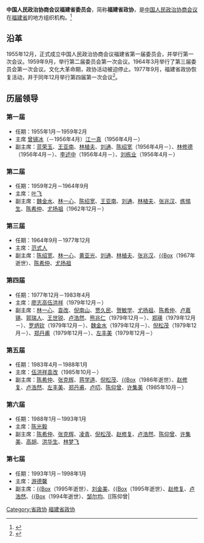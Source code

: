 {{coord|26.09408|119.30344|display=title}}
{{Infobox PRCG
|机构名称=中国人民政治协商会议<br>福建省委员会
|标志1=Charter of the Chinese People's Political Consultative Conference (CPPCC) logo.svg
|上级机构=[[中国人民政治协商会议全国委员会|中国人民政治协商会议全国委员会]]
|机构类型=政协组织
|行政级别=正省级
|职位1=主席
|人员1=[[崔玉英|崔玉英]]
|职位2=副主席
|人员2=[[王惠敏|王惠敏]]、[[魏克良|魏克良]]、[[洪捷序|洪捷序]]、[[薛卫民_(政治人物)|薛卫民]]、[[张兆民|张兆民]]、[[杜源生|杜源生]]、[[王光远|王光远]]、[[阮诗玮|阮诗玮]]、[[刘献祥|刘献祥]]
|人数2=9
|职位3=秘书长
|人员3=[[陆开锦|陆开锦]]
|时期1=1949年 - 1955年
|机构1='''福建省各界人民代表会议协商委员会'''
|时期2=1955年2月至今
|机构2='''中国人民政治协商会议福建省委员会'''
|地址1=[[福建省|福建省]][[福州市|福州市]][[鼓楼区_(福州市)|鼓楼区]]五四路中央商务区永安街18号
|邮编=
|电话=
|网站=www.fujianzx.gov.cn
|网址=http://www.fujianzx.gov.cn/
}}'''中国人民政治协商会议福建省委员会'''，简称'''福建省政协'''，是[[中国人民政治协商会议|中国人民政治协商会议]]在[[福建省|福建省]]的地方组织机构。<ref>{{Cite book|title=中华人民共和国职官志|author=何虎生, 李耀东, 向常福主编|publisher=中国社会出版社|year=2003|isbn=9787800883934|location=北京|pages=}}</ref>

==沿革 ==
1955年12月，正式成立中国人民政治协商会议福建省第一届委员会，并举行第一次会议。1959年9月，举行第二届委员会第一次会议。1964年3月举行了第三届委员会第一次会议。文化大革命期，政协活动被迫停止。1977年9月，福建省政协恢复活动，并于同年12月举行第四届第一次会议<ref>{{Cite book|title=福建经济年鉴 1986|last=《福建经济年鉴》编辑委员会|first=|publisher=福州：福建人民出版社|year=1986.10|isbn=|location=|pages=66-67}}</ref>。

== 历届领导 ==
=== 第一届 ===
* 任期：1955年1月－1959年2月
* 主席 [[曾镜冰|曾镜冰]]（－1956年4月）{{to}}[[江一真|江一真]]（1956年4月－）
* 副主席：[[蓝荣玉|蓝荣玉]]、[[王亚南|王亚南]]、[[林植夫|林植夫]]、[[刘通|刘通]]、[[陈绍宽|陈绍宽]]（1956年4月－）、[[林修德|林修德]]（1956年4月－）、[[李述中|李述中]]（1956年4月－）、[[刘栋业|刘栋业]]（1956年4月－）

=== 第二届 ===
* 任期：1959年2月－1964年9月
* 主席：[[叶飞|叶飞]]
* 副主席：[[魏金水|魏金水]]、[[林一心|林一心]]、[[陈绍宽|陈绍宽]]、[[王亚南|王亚南]]、[[刘通|刘通]]、[[林植夫|林植夫]]、[[张兆汉|张兆汉]]、[[练惕生|练惕生]]、[[陈希仲|陈希仲]]、[[尤扬祖|尤扬祖]]（1962年12月－）

=== 第三届 ===
* 任期：1964年9月－1977年12月
* 主席：[[范式人|范式人]]
* 副主席：[[陈绍宽|陈绍宽]]、[[林一心|林一心]]、[[黄亚光|黄亚光]]、[[刘通|刘通]]、[[林植夫|林植夫]]、[[张兆汉|张兆汉]]、[[练惕生|{{Box]]（1967年逝世）、[[陈希仲|陈希仲]]、[[尤扬祖|尤扬祖]]

=== 第四届 ===
* 任期：1977年12月－1983年4月
* 主席：[[廖志高|廖志高]]{{to}}[[伍洪祥|伍洪祥]]（1979年12月－）
* 副主席：[[林一心|林一心]]、[[袁改|袁改]]、[[倪南山|倪南山]]、[[贾久民|贾久民]]、[[贺敏学|贺敏学]]、[[尤扬祖|尤扬祖]]、[[陈希仲|陈希仲]]、[[卢嘉锡|卢嘉锡]]、[[郭瑞人|郭瑞人]]、[[王世锐|王世锐]]、[[卢浩然|卢浩然]]、[[熊兆仁|熊兆仁]]（1979年12月－）、[[郑瑛_(1917年)|郑瑛]]（1979年12月－）、[[罗炳钦|罗炳钦]]（1979年12月－）、[[魏金水|魏金水]]（1979年12月－）、[[倪松茂|倪松茂]]（1979年12月－）、[[郑丹甫|郑丹甫]]（1979年12月－）、[[左丰美|左丰美]]（1979年12月－）

=== 第五届 ===
* 任期：1983年4月－1988年1月
* 主席：[[伍洪祥|伍洪祥]]{{to}}[[袁改|袁改]]（1985年10月－）
* 副主席：[[陈希仲|陈希仲]]、[[张克辉|张克辉]]、[[蒋学道|蒋学道]]、[[倪松茂|倪松茂]]、[[许显时|{{Box]]（1986年逝世）、[[赵修复|赵修复]]、[[卢浩然|卢浩然]]、[[左丰美|左丰美]]、[[郑丹甫|郑丹甫]]、[[卢叨|卢叨]]、[[陈仰曾|陈仰曾]]、[[许集美|许集美]]（1985年10月－）

=== 第六届 ===
* 任期：1988年1月－1993年1月
* 主席：[[陈光毅|陈光毅]]
* 副主席：[[陈希仲|陈希仲]]、[[张克辉|张克辉]]、[[凌青|凌青]]、[[倪松茂|倪松茂]]、[[赵修复|赵修复]]、[[卢浩然|卢浩然]]、[[陈仰曾|陈仰曾]]、[[许集美|许集美]]、[[高胡|高胡]]、[[洪华生|洪华生]]、[[林梦飞|林梦飞]]

=== 第七届 ===
* 任期：1993年1月－1998年1月
* 主席：[[游德馨|游德馨]]
* 副主席：[[陈希仲|{{Box]]（1995年逝世）、[[刘金美|刘金美]]、[[倪松茂|{{Box]]（1995年逝世）、[[赵修复|赵修复]]、[[卢浩然|卢浩然]]、[[林梦飞|{{Box]]（1994年逝世）、[[邹尔均|邹尔均]]、[[陈仰曾|{{Box]]（1994年10月逝世）、[[陈家振_(1924年)|陈家振]]（1994年4月－）、[[林逸|林逸]]（1994年4月－）、[[金能筹|金能筹]]（1995年－）

=== 第八届 ===
* 任期：1998年1月－2003年1月
* 主席：[[游德馨|游德馨]]
* 副主席：[[刘金美|刘金美]]、[[王良漙|王良漙]]、[[陈荣春|陈荣春]]、[[林逸|林逸]]、[[金能筹|金能筹]]、[[陈增光|陈增光]]、[[周厚稳|周厚稳]]、[[周畅|周畅]]、[[王耀华_(1942年)|王耀华]]、[[李祖可|李祖可]]、[[陈家骅|陈家骅]]

=== 第九届 ===
* 任期：2003年1月－2008年1月
* 主席：[[陈明义_(1940年)|陈明义]]
* 副主席：[[潘心城|潘心城]]、[[王良漙|王良漙]]、[[金能筹|金能筹]]、[[王耀华_(1942年)|王耀华]]、[[李祖可|李祖可]]、[[陈家骅|陈家骅]]、[[苍震华|苍震华]]、[[叶家松|叶家松]]、[[吴新涛|吴新涛]]、[[王钦敏|王钦敏]]

=== 第十届 ===
* 任期：2008年1月－2013年1月
* 主席：[[梁绮萍|梁绮萍]]
* 副主席：[[张燮飞|张燮飞]]、[[陈芸_(1947年)|陈芸]]、[[李祖可|李祖可]]、[[叶家松|叶家松]]、[[叶继革|叶继革]]、[[张帆_(政治人物)|张帆]]、[[郑兰荪|郑兰荪]]、[[郭振家|郭振家]]、[[邓力平|邓力平]]

=== 第十一届 ===
* 任期：2013年1月－2018年1月
* 主席：[[张昌平|张昌平]]
* 副主席：[[张燮飞|张燮飞]]、[[张帆_(政治人物)|张帆]]、[[郑兰荪|郑兰荪]]、[[郭振家|郭振家]]、[[雷春美|雷春美]]、[[杨根生|杨根生]]、[[陈向先|陈向先]]、[[陈绍军|陈绍军]]、[[薛卫民_(政治人物)|薛卫民]]
* 秘书长：[[刘明|刘明]]

=== 第十二届 ===
* 任期：2018年1月－
* 主席：[[崔玉英|崔玉英]]
* 副主席：[[王惠敏|王惠敏]]（－2020年1月）、[[魏克良|魏克良]]（－2020年1月）、[[洪捷序|洪捷序]]、[[薛卫民_(政治人物)|薛卫民]]、[[张兆民|张兆民]]、[[杜源生|杜源生]]、[[王光远|王光远]]、[[阮诗玮|阮诗玮]]、[[刘献祥|刘献祥]]、[[许维泽|许维泽]]（2020年1月－）、[[林钟乐|林钟乐]]（2020年1月－）
* 秘书长：[[陆开锦|陆开锦]]

== 参考文献 ==
{{Reflist}}

{{-}}
{{党和国家机构|福建省|level=高级}}
{{中国人民政治协商会议}}
{{中华人民共和国福建省正职领导人|nocat}}
{{福建省领导人}}

[[Category:省政协|Category:省政协]]
[[Category:福建省政协|]]